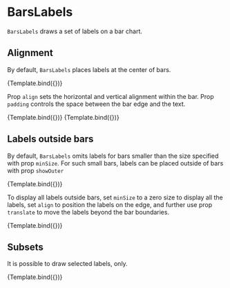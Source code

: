 
# BarsLabels

<Meta title="Addons/Band/Bars/BarsLabels" />

`BarsLabels` draws a set of labels on a bar chart.

<ArgsTable of={BarsLabels} />

## Alignment

By default, `BarsLabels` places labels at the center of bars.

<Canvas>
    <Story
        name="default"
        args={{
            minSize: [40, 10],
        }}
        component={BarsLabels}
        decorators={[ChartForBarsLabelsDecorator]}
    >
        {Template.bind({})}
    </Story>
</Canvas>

Prop `align` sets the horizontal and vertical alignment within the bar.
Prop `padding` controls the space between the bar edge and the text.

<Canvas>
    <Story
        name="near baseline"
        args={{
            padding: [2, 8, 2, 8],
            align: [0, 0.5],
            style: { fill: '#ffffff', textAnchor: 'start' },
            styleOuter: { fill: '#222222', textAnchor: 'start' },
        }}
        component={BarsLabels}
        decorators={[ChartForBarsLabelsDecorator]}
    >
        {Template.bind({})}
    </Story>
    <Story
        name="near edge"
        args={{
            padding: [2, 8, 2, 8],
            align: [1, 0.5],
            style: { fill: '#ffffff', textAnchor: 'end' },
            styleOuter: { fill: '#222222', textAnchor: 'start' },
        }}
        component={BarsLabels}
        decorators={[ChartForBarsLabelsDecorator]}
    >
        {Template.bind({})}
    </Story>
</Canvas>

## Labels outside bars

By default, `BarsLabels` omits labels for bars smaller than the size specified with prop `minSize`.
For such small bars, labels can be placed outside of bars with prop `showOuter`

<Canvas>
    <Story
        name="some labels outside bars"
        args={{
            padding: [2, 8, 2, 8],
            align: [0, 0.5],
            showOuter: true,
            style: { fill: '#ffffff', textAnchor: 'start' },
            styleOuter: { fill: '#222222', textAnchor: 'start' },
        }}
        component={BarsLabels}
        decorators={[ChartForBarsLabelsDecorator]}
    >
        {Template.bind({})}
    </Story>
</Canvas>

To display all labels outside bars, set `minSize` to a zero size to display all the labels,
set `align` to position the labels on the edge,
and further use prop `translate` to move the labels beyond the bar boundaries.

<Canvas>
    <Story
        name="all labels outside bars"
        args={{
            padding: [2, 0, 2, 0],
            align: [1, 0.5],
            minSize: [0, 0],
            translate: [8, 0],
            style: { fill: '#222222', textAnchor: 'start' },
        }}
        component={BarsLabels}
        decorators={[ChartForBarsLabelsDecorator]}
    >
        {Template.bind({})}
    </Story>
</Canvas>

## Subsets

It is possible to draw selected labels, only.

<Canvas>
    <Story
        name="selected labels"
        args={{
            ids: ['beta', 'delta'],
            padding: [2, 8, 2, 8],
            align: [0, 0.5],
            showOuter: true,
            style: { fill: '#ffffff', textAnchor: 'start' },
        }}
        component={BarsLabels}
        decorators={[ChartForBarsLabelsDecorator]}
    >
        {Template.bind({})}
    </Story>
</Canvas>

